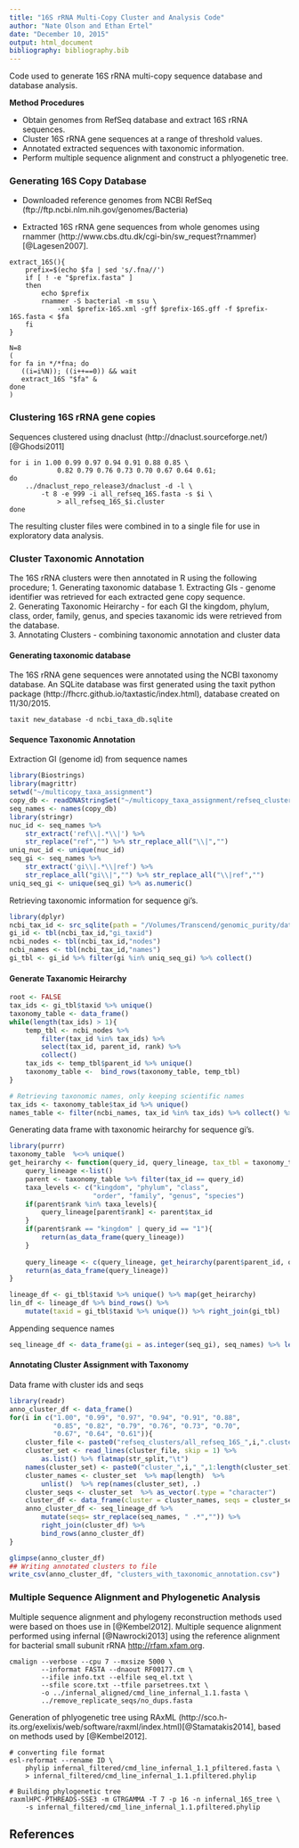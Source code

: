 ```yaml
---
title: "16S rRNA Multi-Copy Cluster and Analysis Code"
author: "Nate Olson and Ethan Ertel"
date: "December 10, 2015"
output: html_document
bibliography: bibliography.bib
---
```


Code used to generate 16S rRNA multi-copy sequence database and database analysis.  

__Method Procedures__

* Obtain genomes from RefSeq database and extract 16S rRNA sequences.  
* Cluster 16S rRNA gene sequences at a range of threshold values.  
* Annotated extracted sequences with taxonomic information.  
* Perform multiple sequence alignment and construct a phlyogenetic tree.  

### Generating 16S Copy Database
* Downloaded reference genomes from NCBI RefSeq (ftp://ftp.ncbi.nlm.nih.gov/genomes/Bacteria)

* Extracted 16S rRNA gene sequences from whole genomes using rnammer (http://www.cbs.dtu.dk/cgi-bin/sw_request?rnammer)[@Lagesen2007].

```
extract_16S(){
    prefix=$(echo $fa | sed 's/.fna//')
    if [ ! -e "$prefix.fasta" ]
    then
        echo $prefix
        rnammer -S bacterial -m ssu \
            -xml $prefix-16S.xml -gff $prefix-16S.gff -f $prefix-16S.fasta < $fa
    fi
}

N=8
(
for fa in */*fna; do 
   ((i=i%N)); ((i++==0)) && wait
   extract_16S "$fa" & 
done
)
```

### Clustering 16S rRNA gene copies
Sequences clustered using dnaclust (http://dnaclust.sourceforge.net/)[@Ghodsi2011]
```
for i in 1.00 0.99 0.97 0.94 0.91 0.88 0.85 \
            0.82 0.79 0.76 0.73 0.70 0.67 0.64 0.61;
do 
    ../dnaclust_repo_release3/dnaclust -d -l \
        -t 8 -e 999 -i all_refseq_16S.fasta -s $i \
            > all_refseq_16S_$i.cluster
done
```
The resulting cluster files were combined in to a single file for use in exploratory data analysis. 

### Cluster Taxonomic Annotation
The 16S rRNA clusters were then annotated in R using the following procedure;
1. Generating taxonomic database 
1. Extracting GIs - genome identifier was retrieved for each extracted gene copy sequence.  
2. Generating Taxonomic Heirarchy - for each GI the kingdom, phylum, class, order, family, genus, and species taxanomic ids were retrieved from the database.  
3. Annotating Clusters - combining taxonomic annotation and cluster data

#### Generating taxonomic database
The 16S rRNA gene sequences were annotated using the NCBI taxonomy database. An SQLite database was first generated using the taxit python package (http://fhcrc.github.io/taxtastic/index.html), database created on 11/30/2015.
```
taxit new_database -d ncbi_taxa_db.sqlite
```

#### Sequence Taxonomic Annotation
Extraction GI (genome id) from sequence names

```r
library(Biostrings)
library(magrittr)
setwd("~/multicopy_taxa_assignment")
copy_db <- readDNAStringSet("~/multicopy_taxa_assignment/refseq_clusters/all_refseq_16S.fasta")
seq_names <- names(copy_db)
library(stringr)
nuc_id <- seq_names %>% 
    str_extract('ref\\|.*\\|') %>% 
    str_replace("ref","") %>% str_replace_all("\\|","")
uniq_nuc_id <- unique(nuc_id)
seq_gi <- seq_names %>% 
    str_extract('gi\\|.*\\|ref') %>% 
    str_replace_all("gi\\|","") %>% str_replace_all("\\|ref","")
uniq_seq_gi <- unique(seq_gi) %>% as.numeric()
```

Retrieving taxonomic information for sequence gi's.

```r
library(dplyr)
ncbi_tax_id <- src_sqlite(path = "/Volumes/Transcend/genomic_purity/data/ncbi_taxa_db/ncbi_taxa.sqlite")
gi_id <- tbl(ncbi_tax_id,"gi_taxid")
ncbi_nodes <- tbl(ncbi_tax_id,"nodes")
ncbi_names <- tbl(ncbi_tax_id,"names")
gi_tbl <- gi_id %>% filter(gi %in% uniq_seq_gi) %>% collect()
```

#### Generate Taxanomic Heirarchy

```r
root <- FALSE
tax_ids <- gi_tbl$taxid %>% unique()
taxonomy_table <- data_frame()
while(length(tax_ids) > 1){
    temp_tbl <- ncbi_nodes %>% 
        filter(tax_id %in% tax_ids) %>% 
        select(tax_id, parent_id, rank) %>% 
        collect()
    tax_ids <- temp_tbl$parent_id %>% unique()
    taxonomy_table <-  bind_rows(taxonomy_table, temp_tbl)
}
```


```r
# Retrieving taxonomic names, only keeping scientific names
tax_ids <- taxonomy_table$tax_id %>% unique()
names_table <- filter(ncbi_names, tax_id %in% tax_ids) %>% collect() %>% filter(name_class == "scientific name")
```

Generating data frame with taxonomic heirarchy for sequence gi's.
```r
library(purrr)
taxonomy_table  %<>% unique()
get_heirarchy <- function(query_id, query_lineage, tax_tbl = taxonomy_table){
    query_lineage <-list()
    parent <- taxonomy_table %>% filter(tax_id == query_id)
    taxa_levels <- c("kingdom", "phylum", "class", 
                     "order", "family", "genus", "species")
    if(parent$rank %in% taxa_levels){
        query_lineage[parent$rank] <- parent$tax_id
    }
    if(parent$rank == "kingdom" | query_id == "1"){
        return(as_data_frame(query_lineage))
    }
    
    query_lineage <- c(query_lineage, get_heirarchy(parent$parent_id, query_lineage))
    return(as_data_frame(query_lineage))
}

lineage_df <- gi_tbl$taxid %>% unique() %>% map(get_heirarchy)
lin_df <- lineage_df %>% bind_rows() %>% 
    mutate(taxid = gi_tbl$taxid %>% unique()) %>% right_join(gi_tbl)
```

Appending sequence names
```r
seq_lineage_df <- data_frame(gi = as.integer(seq_gi), seq_names) %>% left_join(lin_df)
```

#### Annotating Cluster Assignment with Taxonomy
Data frame with cluster ids and seqs
```r
library(readr)
anno_cluster_df <- data_frame()
for(i in c("1.00", "0.99", "0.97", "0.94", "0.91", "0.88", 
           "0.85", "0.82", "0.79", "0.76", "0.73", "0.70", 
           "0.67", "0.64", "0.61")){
    cluster_file <- paste0("refseq_clusters/all_refseq_16S_",i,".cluster")
    cluster_set <- read_lines(cluster_file, skip = 1) %>%
        as.list() %>% flatmap(str_split,"\t")
    names(cluster_set) <- paste0("cluster_",i,"_",1:length(cluster_set))
    cluster_names <- cluster_set  %>% map(length)  %>% 
        unlist()  %>% rep(names(cluster_set), .)
    cluster_seqs <- cluster_set  %>% as_vector(.type = "character")
    cluster_df <- data_frame(cluster = cluster_names, seqs = cluster_seqs)
    anno_cluster_df <- seq_lineage_df %>% 
        mutate(seqs= str_replace(seq_names, " .*","")) %>% 
        right_join(cluster_df) %>% 
        bind_rows(anno_cluster_df)
}

glimpse(anno_cluster_df)
## Writing annotated clusters to file
write_csv(anno_cluster_df, "clusters_with_taxonomic_annotation.csv")
```


### Multiple Sequence Alignment and Phylogenetic Analysis
Multiple sequence alignment and phylogeny reconstruction methods used were based on thoes use in [@Kembel2012]. Multiple sequence alignment performed using infernal [@Nawrocki2013] using the reference alignment for bacterial small subunit rRNA [http://rfam.xfam.org](http://rfam.xfam.org/family/SSU_rRNA_bacteria?tab=alignBlock#tabview=tab2). 

```
cmalign --verbose --cpu 7 --mxsize 5000 \
        --informat FASTA --dnaout RF00177.cm \
        --ifile info.txt --elfile seq_el.txt \
        --sfile score.txt --tfile parsetrees.txt \
        -o ../infernal_aligned/cmd_line_infernal_1.1.fasta \
        ../remove_replicate_seqs/no_dups.fasta
```
Generation of phlyogenetic tree using RAxML (http://sco.h-its.org/exelixis/web/software/raxml/index.html)[@Stamatakis2014], based on methods used by [@Kembel2012].

```
# converting file format
esl-reformat --rename ID \
    phylip infernal_filtered/cmd_line_infernal_1.1_pfiltered.fasta \
    > infernal_filtered/cmd_line_infernal_1.1.pfiltered.phylip

# Building phylogenetic tree
raxmlHPC-PTHREADS-SSE3 -m GTRGAMMA -T 7 -p 16 -n infernal_16S_tree \
    -s infernal_filtered/cmd_line_infernal_1.1.pfiltered.phylip
```

## References
